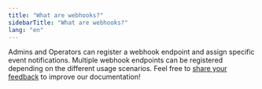 ```yaml
---
title: "What are webhooks?"
sidebarTitle: "What are webhooks?"
lang: "en"
---
```


Admins and Operators can register a webhook endpoint and assign specific event notifications. Multiple webhook endpoints can be registered depending on the different usage scenarios.
<Tip>Feel free to [share your feedback](https://forms.zohopublic.com/cobo/form/DocumentFeedbackForm/formperma/QvLOhxJv1_JMsJ-1dleZ8Itb_7rzN-LtgvsDdxosoVI?referrername=manuals) to improve our documentation!</Tip>